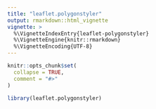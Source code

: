 ```yaml
---
title: "leaflet.polygonstyler"
output: rmarkdown::html_vignette
vignette: >
  %\VignetteIndexEntry{leaflet-polygonstyler}
  %\VignetteEngine{knitr::rmarkdown}
  %\VignetteEncoding{UTF-8}
---
```


```r
knitr::opts_chunk$set(
  collapse = TRUE,
  comment = "#>"
)
```

```r
library(leaflet.polygonstyler)
```

<!-- WARNING - This vignette is generated by {fusen} from /dev/flat_leaflet.polygonstyler.Rmd: do not edit by hand -->

<!--
 You need to run the 'description' chunk in the '0-dev_history.Rmd' file before continuing your code there.
-->


